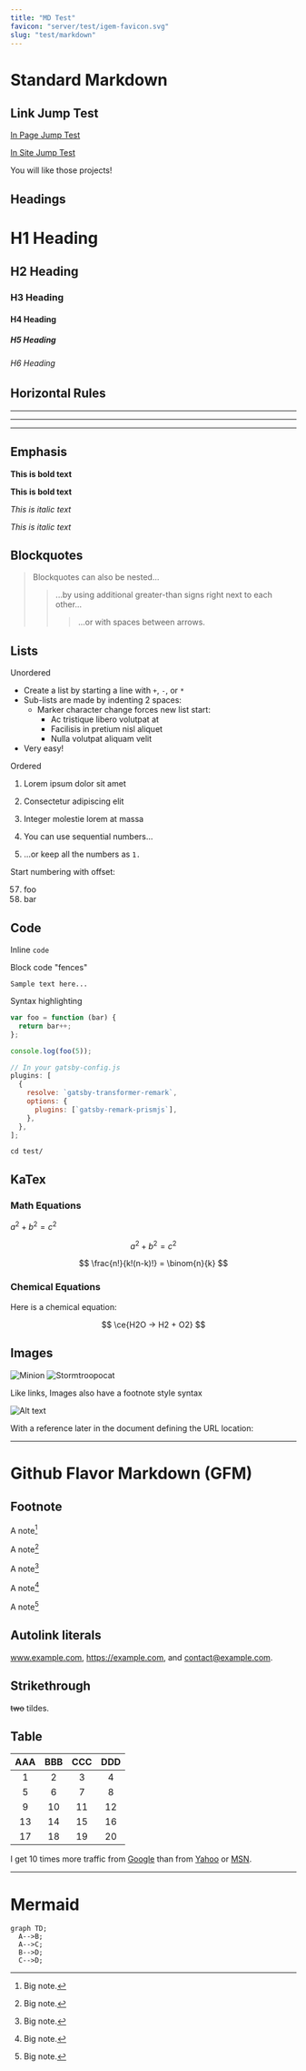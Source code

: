 ---
title: "MD Test"
favicon: "server/test/igem-favicon.svg"
slug: "test/markdown"
---

# Standard Markdown

## Link Jump Test

[In Page Jump Test](#footnote)

[In Site Jump Test](/description)

You will like those projects!

## Headings

# H1 Heading

## H2 Heading

### H3 Heading

#### H4 Heading

##### H5 Heading

###### H6 Heading

## Horizontal Rules

---

---

---

## Emphasis

**This is bold text**

**This is bold text**

_This is italic text_

_This is italic text_

## Blockquotes

> Blockquotes can also be nested...
>
> > ...by using additional greater-than signs right next to each other...
> >
> > > ...or with spaces between arrows.

## Lists

Unordered

- Create a list by starting a line with `+`, `-`, or `*`
- Sub-lists are made by indenting 2 spaces:
  - Marker character change forces new list start:
    - Ac tristique libero volutpat at
    * Facilisis in pretium nisl aliquet
    - Nulla volutpat aliquam velit
- Very easy!

Ordered

1. Lorem ipsum dolor sit amet
2. Consectetur adipiscing elit
3. Integer molestie lorem at massa

4. You can use sequential numbers...
5. ...or keep all the numbers as `1.`

Start numbering with offset:

57. foo
1. bar

## Code

Inline `code`

Block code "fences"

```
Sample text here...
```

Syntax highlighting

```js {clipboardButton: false}
var foo = function (bar) {
  return bar++;
};

console.log(foo(5));
```

```js
// In your gatsby-config.js
plugins: [
  {
    resolve: `gatsby-transformer-remark`,
    options: {
      plugins: [`gatsby-remark-prismjs`],
    },
  },
];
```

```shell
cd test/
```

## KaTex

### Math Equations

$a^2 + b^2 = c^2$

$$
a^2 + b^2 = c^2
$$

$$
\frac{n!}{k!(n-k)!} = \binom{n}{k}
$$

### Chemical Equations

Here is a chemical equation:

$$
\ce{H2O -> H2 + O2}
$$

## Images

![Minion](server/test/hula-loop-octodex-gif.webp)
![Stormtroopocat](server/test/justicetocat.webp "The Stormtroopocat")

Like links, Images also have a footnote style syntax

![Alt text][id]

With a reference later in the document defining the URL location:

[id]: server/test/nux-octodex-gif.webp "The Dojocat"


------


# Github Flavor Markdown (GFM)

## Footnote

A note[^1]

[^1]: Big note.

A note[^2]

[^2]: Big note.

A note[^3]

[^3]: Big note.

A note[^4]

[^4]: Big note.

A note[^5]

[^5]: Big note.

## Autolink literals

www.example.com, https://example.com, and contact@example.com.

## Strikethrough

~~two~~ tildes.

## Table

| AAA | BBB | CCC | DDD |
| :-: | :-: | :-: | :-: |
|  1  |  2  |  3  |  4  |
|  5  |  6  |  7  |  8  |
|  9  | 10  | 11  | 12  |
| 13  | 14  | 15  | 16  |
| 17  | 18  | 19  | 20  |

I get 10 times more traffic from [Google][] than from
[Yahoo][] or [MSN][].

[google]: http://google.com/ "Google"
[yahoo]: http://search.yahoo.com/ "Yahoo Search"
[msn]: http://search.msn.com/ "MSN Search"


------


# Mermaid

```mermaid
graph TD;
  A-->B;
  A-->C;
  B-->D;
  C-->D;
```

